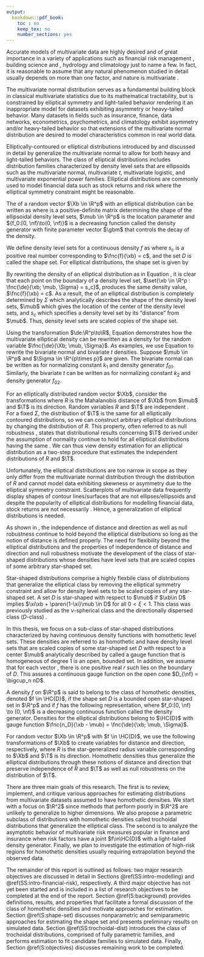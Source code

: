 ```yaml
---
output:
  bookdown::pdf_book:
    toc : no
    keep_tex: no
    number_sections: yes
---
```


<!-- This section is mandatory! -->

<!-- Proposal -->

Accurate models of multivariate data are highly desired and of great importance in a variety of applications such as financial risk management \citep{McNeil2015}, building science and \mbox{engineering \citep{Dukhan2021, Chen2019}}, hydrology and climatology \citep{Maity2018} just to name a few. In fact, it is reasonable to assume that any natural phenomenon studied in detail usually depends on more than one factor, and nature is multivariate \mbox{\citep[Ch. 2]{Bohm2013}}.

The multivariate normal distribution serves as a fundamental building block in classical multivariate statistics due to its mathematical tractability, but is constrained by elliptical symmetry and light-tailed behavior rendering it an inappropriate model for datasets exhibiting asymmetry or heavy-tailed behavior. Many datasets in fields such as insurance, finance, data networks, econometrics, psychometrics, and climatology exhibit asymmetry and/or heavy-tailed behavior \mbox{\citep{Genton2004, Resnick2007}} so that extensions of the multivariate normal distribution are desired to model characteristics common in real world data.

Elliptically-contoured or elliptical distributions introduced by \mbox{\citet{Kelker1970}} and discussed in detail by \mbox{\citet{Fang1990}} generalize the multivariate normal to allow for both heavy and light-tailed behaviors. The class of elliptical distributions includes distribution families characterized by density level sets that are ellipsoids such as the multivariate normal, multivariate $t$, multivariate logistic, and multivariate exponential power families. Elliptical distributions are commonly used to model financial data such as stock returns and risk \mbox{\citep{McNeil2015}} where the elliptical symmetry constraint might be reasonable.

The \ac{pdf} of a random vector $\Xb \in \R^p$ with an elliptical distribution can be written as \eeq[elliptical-pdf]{
  \fnc{f}{\xb} = \fnc{f_0}{\fnc{\de}{\xb; \mub, \Sigma}; \gbm},
} where \mbox{$\Sigma \in \R^{p\times p}$} is a positive-definite matrix determining the shape of the ellipsoidal density level sets, $\mub \in \R^p$ is the location parameter and ${f_0:[0, \nf)\to(0, \nf)}$ is a decreasing function called the density generator with finite parameter vector $\gbm$ that controls the decay of the density.

We define density level sets for a continuous density $f$ as \eeq[density-level-set]{
  \set{f > c} \coloneqq \set{\xb \in \R^p : \fnc{f}{\xb} > c} = s_c D, \qquad 0 < c < c_0 \coloneqq \sup f,
} where $s_c$ is a positive real number corresponding to $\fnc{f}{\xb} = c$, and the set $D$ is called the shape set. For elliptical distributions, the shape set is given by \eqq{
  D = \set{\xb \in \R^p : \fnc{\de}{\xb; \mub, \Sigma} < 1}.
}

By rewriting the density of an elliptical distribution as in Equation \nolinebreak\eqref{Eq:elliptical-pdf}, it is clear that each point on the boundary of a density level set, $\set{\xb \in \R^p : \fnc{\de}{\xb; \mub, \Sigma} = s_c}$, produces the same density value, $\fnc{f}{\xb} = c$. As a result, the \ac{pdf} of an elliptical distribution is completely determined by $\Sigma$ which analytically describes the shape of the density level sets, $\mub$ which gives the location of the center of the density level sets, and $s_c$ which specifies a density level set by its "distance" from $\mub$. Thus, density level sets are scaled copies of the shape set.

Using the transformation $\de:\R^p\to\R$, Equation \eqref{Eq:elliptical-pdf} demonstrates how the multivariate elliptical density can be rewritten as a density for the random variable $\fnc{\de}{\Xb; \mub, \Sigma}$. As examples, we use Equation \eqref{Eq:elliptical-pdf} to rewrite the bivariate normal and bivariate $t$ densities. Suppose $\mub \in \R^p$ and $\Sigma \in \R^{p\times p}$ are given. The bivariate normal \ac{pdf} can be written as \begin{align*}
  \fnc{f}{\xb; \mub, \Sigma} &= k_1\expo{-\frac{1}{2}\paren{\xb - \mub}\tr\Sigma^{-1}\paren{\yb - \mub}}
    = k_1\expo{-\frac{\fnc{\de}{\xb; \mub, \Sigma}^2}{2}} 
    = \fnc{f_{01}}{\fnc{\de}{\xb; \mub, \Sigma}},
  \end{align*}
for normalizing constant $k_1$ and density generator $f_{01}$. Similarly, the bivariate $t$ \ac{pdf} can be written as \begin{align*}
  \fnc{f}{\xb; \mub, \Sigma, \nu} &= k_2\brac{1 + \frac{1}{\nu}\paren{\xb - \mub}\tr\Sigma^{-1}\paren{\xb - \mub}}^{-\frac{\nu + 2}{2}}
    = k_2\brac{1 + \frac{\fnc{\de}{\xb; \mub, \Sigma}^2}{\nu}}^{-\frac{\nu + 2}{2}} 
    = \fnc{f_{02}}{\fnc{\de}{\xb; \mub, \Sigma}},
  \end{align*}
for normalizing constant $k_2$ and density generator $f_{02}$.

For an elliptically distributed random vector $\Xb$, consider the transformations \eqq{
  R = \fnc{\de}{\Xb; \mub, \Sigma} \qquad \text{and} \qquad \T = \frac{\Xb}{R},
} where $R$ is the Mahalanobis distance of $\Xb$ from $\mub$ and $\T$ is its direction. Random variables $R$ and $\T$ are independent \mbox{\citep{Kamiya2008}}. For a fixed $\Sigma$, the distribution of $\T$ is the same for all elliptically contoured distributions, so we can construct arbitrary elliptical distributions by changing the distribution of $R$. This property, often referred to as null robustness \citep{Kariya1989}, states that distributional results concerning $\T$ derived under the assumption of normality continue to hold for all elliptical distributions having the same \mbox{$\Sigma$ \citep{Kamiya2008}}. We can thus view density estimation for an elliptical distribution as a two-step procedure that estimates the independent distributions of $R$ and $\T$.

Unfortunately, the elliptical distributions are too narrow in scope as they only differ from the multivariate normal distribution through the distribution of $R$ and cannot model data exhibiting skewness or asymmetry due to the elliptical symmetry constraint. Scatterplots of multivariate data frequently display shapes of contour lines/surfaces that are not ellipses/ellipsoids \citep{Liebscher2020} and despite the popularity of elliptical distributions for modelling financial data, stock returns are not necessarily \mbox{elliptical \citep{Chicheportiche2012}}. Hence, a generalization of elliptical distributions is needed.

As shown in \citet{Kamiya2008}, the independence of distance and direction as well as null robustness continue to hold beyond the elliptical distributions so long as the notion of distance is defined properly. The need for flexibility beyond the elliptical distributions and the properties of independence of distance and direction and null robustness motivate the development of the class of star-shaped distributions whose densities have level sets that are scaled copies of some arbitrary star-shaped set.

Star-shaped distributions \citep{Kamiya2008} comprise a highly flexbile class of distributions that generalize the elliptical class by removing the elliptical symmetry constraint and allow for density level sets to be scaled copies of any star-shaped set. A set $D$ is star-shaped with respect to $\mub$ if $\xb\in D$ implies $\xi\xb + \paren{1-\xi}\mub \in D$ for all $0 < \xi < 1$. This class was previously studied as the $\nu$-spherical class \citep{Fernandez1995} and the directionally dispersed class ($D$-class) \citep{Ferreira2005}.

In this thesis, we focus on a sub-class of star-shaped distributions characterized by having continuous density functions with homothetic level sets. These densities are referred to as homothetic \mbox{densities \citep{Balkema2010}} and have density level sets that are scaled copies of some star-shaped set $D$ with respect to a center $\mub$ analytically described by \mbox{function $n_D:\R^p \to [0, \nf)$} called a gauge function that is homogeneous of degree $1$ \mbox{and $D = \set{\xb \in \R^p | \fnc{n_D}{\xb - \mub} < 1}$} is an open, bounded set. In addition, we assume that for each vector \mbox{$\paren{\xb-\mub} \in D$}, there is one positive real $r$ such \mbox{that $r\cdot\paren{\xb-\mub}$} lies on the boundary of $D$. This assures a continuous gauge function on the open cone $D_{\nf} = \bigcup_n nD$.

A density $f$ on $\R^p$ is said to belong to the class of homothetic densities, denoted $f \in \HC{D}$, if the shape set $D$ is a bounded open star-shaped set in $\R^p$ and if $f$ has the following representation, \eeq[star-pdf]{
  \fnc{f}{\xb} = \fnc{f_0}{\fnc{n_D}{\xb - \mub}},
} where $f_0:[0, \nf) \to (0, \nf)$ is a decreasing continuous function called the density generator. Densities for the elliptical distributions belong to $\HC{D}$ with gauge function $\fnc{n_D}{\xb - \mub} = \fnc{\de}{\xb; \mub, \Sigma}$.

For random vector $\Xb \in \R^p$ with \ac{pdf} $f \in \HC{D}$, we use the following transformations of $\Xb$ to create variables for distance and direction, respectively, \eqq{
  R = \fnc{n_D}{\Xb - \mub} \qquad \text{and} \qquad \T = \frac{\Xb}{R},
} where $R$ is the star-generalized radius variable \citep{Liebscher2016} corresponding to $\Xb$ and $\T$ is its direction. Homothetic densities thus generalize the elliptical distributions through these notions of distance and direction that preserve independence of $R$ and $\T$ as well as null robustness on the distribution of $\T$.

There are three main goals of this research. The first is to review, implement, and critique various approaches for estimating distributions from multivariate datasets assumed to have homothetic densities. We start with a focus on $\R^2$ since methods that perform poorly in $\R^2$ are unlikely to generalize to higher dimensions. We also propose a parametric subclass of distributions with homothetic densities called trochoidal distributions that generalize the elliptical class. The second is to analyze the asymptotic behavior of multivariate risk measures popular in finance and insurance when risk factors have a joint \ac{pdf} $f\in\HC{D}$ with a light-tailed density generator. Finally, we plan to investigate the estimation of high-risk regions for homothetic densities usually requiring extrapolation beyond the observed data.

The remainder of this report is outlined as follows: two major research objectives are discussed in detail in Sections \@ref(SS:intro-modelling) and \@ref(SS:intro-financial-risk), respectively. A third major objective has not yet been started and is included in a list of research objectives to be completed at the end of the report. Section \@ref(S:background) provides definitions, results, and properties that facilitate a formal discussion of the class of homothetic densities and motivate approaches for estimation. Section \@ref(S:shape-set) discusses nonparametric and semiparametric approaches for estimating the shape set and presents preliminary results on simulated data. Section \@ref(SS:trochoidal-dist) introduces the class of trochoidal distributions, comprised of fully parametric families, and performs \ac{ml} estimation to fit candidate families to simulated data. Finally, Section \@ref(S:objectives) discusses remaining work to be completed.

<!-- Remove these to be completed sections to the end -->
<!-- ## Estimation of High Risk Regions for Light-tailed Random Vectors {#SS:intro-risk-regions} -->

<!-- Work is not yet underway on this objective. -->


<!-- Despite the approach outlined in the previous paragraph, there are no strict guidelines or consensus that says we must estimate the shape set first and then the density generator. In addition, various techniques are available for estimating the boundary of the shape set when it is a continuous function through a cloud of data points. Similarly, there are many valid approaches that enable us to estimate $f_0$ as a univariate function of star-generalized radius variables. However, there are no general estimation procedures in the literature able to simultaneously estimate both $D$ and $f_0$ for a distribution $F \in \HC{D}$ when the appropriate parametric forms are not known. Therefore, a primary goal of this research is to compare different procedures in the literature that are appropriate for estimating $f_0$, $n_D$, and $\mub$ individually, and then devise an approach that estimates the distribution $F \in \HC{D}$ by estimating all quantities either sequentially or simultaneously. -->

<!-- A semiparametric and parametric approach to estimating a star-shaped distributon is introduced in \citet{Liebscher2016}. In both instances, the shape set is assumed to be a functional with a known parametric form allowing for maximum likelihood estimation. The semiparametric approach estimates $f_0$ nonparametrically while the fully parametric approach assumes a known parametric form for $f_0$ and estimates all parameters for $f_0$ and $D$ simultaneously. Advantages of the parametric approach are that we can find maximum likelihood estimators which have optimal properties in terms of mean-squared error. However, this requires we know the correct parametric forms. -->

<!-- The desire for parametric forms motivates to the parametric models introduced in \citet{Liebscher2020} which are able to model an impressive range of shape sets using a parsimonious parametric form. Continuing in this vein, we propose the use of epitrochoids to model the shape of density level sets and refer to the class of distributions whose density level sets can be modelled as such as trochoidal distributions. Epitrochoids are functions formed by a generating point of distance $d$ from the center of a circle with radius $r$, called the rolling circle, as it rolls along the outside of a circle with radius $R$ called the fixed circle. We propose that the trochoidal distribution family can generate a wider range of shape sets than those of \citet{Liebscher2016} and \citet{Liebscher2020} using only 3 parameters. Restrictions must be placed on these parameters so that the resulting distributions with trochoidal shape sets are identifiable. -->

<!-- A shortcoming of the classes of star-shaped distributions introduced in \citet{Liebscher2016} and \citet{Liebscher2020} as well as the trochoidal distributions is that they require some sort of symmetry in the data in order to be the appropriate parametric form. However, we propose that the trochoidal class is the most flexible and therefore offers a promising parameterization covering a significant range of distributions in $\HC{D}$. For example, trochoids can be used to model shape sets that are =elliptical or $\ell_q$-norms for $q \in \set{(0, 1], 2, \nf}$. This list is not meant to be exhaustive, but demonstrates that trochoidal distributions can model common shape sets in addition to a wide range of others. -->

<!-- Modeling multivariate data with a distribution $F \in \HC{D}$ is desirable and has certain advantages. First, $\HC{D}$ is a highly flexible class of distributions covering the popular elliptical class while also being able to model complex asymmetric dependence structures in various directions. Second, distributions in $\HC{D}$ have the characteristic of being entirely defined by the quantities $\mub$, $D$, and $f_0$, where given one quantity the others can be interchanged and chosen freely. This reduces a potentially complex optimization problem to a sequence of simpler optimizations for each quantity. Third, since density level sets inherit the shape of $D$, knowledge of $D$ reduces multivariate analysis to a univariate problem involving only the star-generalized radius variables. For example, we can apply univariate extreme value theory to estimate multivariate risk regions with little or no data by using the quantiles of the star-generalized radius variables as opposed to applying multivariate techniques. Thus, a tertiary goal of this research is to perform multivariate analysis on extreme risk regions with applications to finance. -->

<!-- While the bivariate setting is often used to introduce and demonstrate various techniques, a quaternary goal of this research is to generalize to higher dimensions. The literature on estimation of star-shaped distributions in more than 2-dimensions is sparse. In particular, we want to devise and apply techniques that show promising performance in 3-dimensions.  -->

<!-- There are other generalizations of elliptical distributions such as the skew-elliptical distributions \citep{Genton2004} that remove the elliptical restriction on the shape of density level sets. However, the skew-elliptical distributions take a different approach in generalizing elliptical distributions that do not require the decomposition of the roles of vector length and direction in the density. As a result, the skew-elliptical distributions are a separate class of distributions from $\HC{D}$ and are not considered. -->

<!-- The rest of this report is outlined as follows: Section \@ref(background) introduces the notation and definitions as well as justifying some fundamental results needed to perform estimation of distributions in $\HC{D}$. Section \@ref(estimation) outlines the different estimation approaches that are either available in the literature or introduced here for the shape set and the density generating function. Section \@ref(simulation) provides algorithms to reproduce the simulations from this report and analyzes the properties of the simulated datasets to validate the algorithms and discern any unexpected results due to sampling variability. Section \@ref(results) proposes approaches to estimating $F \in \HC{D}$ by analyzing the different techniques of Section \@ref(estimation) and combining estimators for location, shape set, and density generator to find a general approach for estimating the entire distribution. Section \@ref(conclusion) offers a concluding discussion of the most common problems encountered during the course of this research, and how those problems were either overcome or provide areas for future research. -->